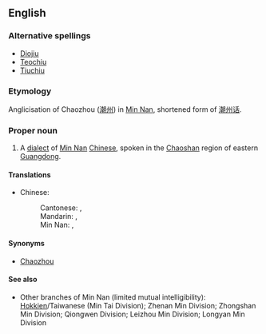 ==English==

===Alternative spellings===
* [[Diojiu]]
* [[Teochiu]]
* [[Tiuchiu]]

===Etymology===
Anglicisation of Chaozhou ([[潮州]]) in [[w:Min Nan|Min Nan]], shortened form of [[潮州话]].

===Proper noun===
{{en-proper-noun}}
{{wikipedia|Teochew (dialect)}}

# A [[dialect]] of [[Min Nan]] [[Chinese]], spoken in the [[Chaoshan]] region of eastern [[Guangdong]].

====Translations====
{{trans-top|one of the divisions of the Chinese language}}
* Chinese:
*: Cantonese: {{tø|yue|潮州話|sc=Hant}},  {{tø|yue|潮州话|tr=ciu4 zou1 waa2|sc=Hant}}
*: Mandarin: {{t|zh|潮州話|sc=Hani}}, {{t|zh|潮州话|tr=Cháozhōu-huà|sc=Hani}}
*: Min Nan: {{tø|nan|潮州語|tr=Tiê-chiu-uē|sc=Hans}},  {{tø|nan|潮州语|tr=tiê-chiu-uē|sc=Hans}}
{{trans-mid}}
{{trans-bottom}}

====Synonyms====
* {{i-c|dialect}} [[Chaozhou]] <!-- from Mandarin rather than Min Nan --> <!-- Is that a problem since in English the majority of users as well as the academic community uses the Mandarin name? -->

====See also====
*Other branches of Min Nan (limited mutual intelligibility): [[Hokkien]]/Taiwanese (Min Tai Division); Zhenan Min Division; Zhongshan Min Division; Qiongwen Division; Leizhou Min Division; Longyan Min Division